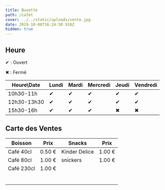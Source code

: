 ```yaml
---
title: Buvette
path: /cafet
cover: ../../static/uploads/vente.jpg
date: 2019-10-06T16:24:50.916Z
hidden: true
---
```

## Heure

✔ : Ouvert

✖ : Fermé

| Heure\Date  | Lundi | Mardi | Mercredi | Jeudi | Vendredi |
| ----------- | ----- | ----- | -------- | ----- | -------- |
| 10h30-11h   | ✔     | ✔     | ✔        | ✔     | ✔        |
| 12h30-13h30 | ✔     | ✔     | ✔        | ✔     | ✔        |
| 15h30-16h   | ✔     | ✔     | ✔        | ✖     | ✖        |

## Carte des Ventes

| Boisson    | Prix   | Snacks        | Prix   |
| ---------- | ------ | ------------- | ------ |
| Café 40cl  | 0.50 € | Kinder Delice | 1.00 € |
| Café 80cl  | 1.00 € | snickers      | 1.00 € |
| Café 230cl | 1.00 € |               |        |
|            |        |               |        |
|            |        |               |        |
|            |        |               |        |
|            |        |               |        |
|            |        |               |        |
|            |        |               |        |

<PaypalButton />
